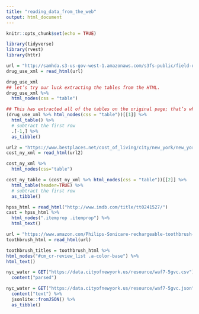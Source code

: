 ```yaml
---
title: "reading_data_from_the_web"
output: html_document
---
```


```r
knitr::opts_chunk$set(echo = TRUE)
```

```r
library(tidyverse)
library(rvest)
library(httr)
```

```r
url = "http://samhda.s3-us-gov-west-1.amazonaws.com/s3fs-public/field-uploads/2k15StateFiles/NSDUHsaeShortTermCHG2015.htm"
drug_use_xml = read_html(url)

drug_use_xml
## let’s try our luck extracting the tables from the HTML.
drug_use_xml %>%
  html_nodes(css = "table")

## This has extracted all of the tables on the original page; that’s why we have a list with 15 elements. We’re only focused on the first one for now, so let’s get the contents from the first list element.
(drug_use_xml %>% html_nodes(css = "table"))[[1]] %>%
  html_table() %>% 
  # subtract the first row
  .[-1,] %>% 
  as_tibble()
```

```r
url2 = "https://www.bestplaces.net/cost_of_living/city/new_york/new_york"
cost_ny_xml = read_html(url2)

cost_ny_xml %>%
  html_nodes(css="table")

cost_ny_table = (cost_ny_xml %>% html_nodes(css = "table"))[[2]] %>%
  html_table(header=TRUE) %>% 
  # subtract the first row
  as_tibble()
```

```r
hpss_html = read_html("http://www.imdb.com/title/tt0241527/")
cast = hpss_html %>%
  html_nodes(".itemprop .itemprop") %>%
  html_text()
```

```r
url = "https://www.amazon.com/Philips-Sonicare-rechargeable-toothbrush-HX6211/product-reviews/B00YAR7ZFM/ref=cm_cr_arp_d_viewopt_srt?ie=UTF8&reviewerType=all_reviews&sortBy=recent&pageNumber=1"
toothbrush_html = read_html(url)

toothbrush_titles = toothbrush_html %>%
html_nodes("#cm_cr-review_list .a-color-base") %>%
html_text()
```

```r
nyc_water = GET("https://data.cityofnewyork.us/resource/waf7-5gvc.csv") %>% 
  content("parsed")

nyc_water = GET("https://data.cityofnewyork.us/resource/waf7-5gvc.json") %>% 
  content("text") %>%
  jsonlite::fromJSON() %>%
  as_tibble()

```